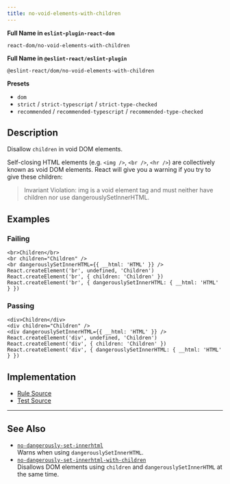 ```yaml
---
title: no-void-elements-with-children
---
```


**Full Name in `eslint-plugin-react-dom`**

```plain copy
react-dom/no-void-elements-with-children
```

**Full Name in `@eslint-react/eslint-plugin`**

```plain copy
@eslint-react/dom/no-void-elements-with-children
```

**Presets**

- `dom`
- `strict` / `strict-typescript` / `strict-type-checked`
- `recommended` / `recommended-typescript` / `recommended-type-checked`

## Description

Disallow `children` in void DOM elements.

Self-closing HTML elements (e.g. `<img />`, `<br />`, `<hr />`) are collectively known as void DOM elements. React will give you a warning if you try to give these children:

> Invariant Violation: img is a void element tag and must neither have children nor use dangerouslySetInnerHTML.

## Examples

### Failing

```tsx
<br>Children</br>
<br children="Children" />
<br dangerouslySetInnerHTML={{ __html: 'HTML' }} />
React.createElement('br', undefined, 'Children')
React.createElement('br', { children: 'Children' })
React.createElement('br', { dangerouslySetInnerHTML: { __html: 'HTML' } })
```

### Passing

```tsx
<div>Children</div>
<div children="Children" />
<div dangerouslySetInnerHTML={{ __html: 'HTML' }} />
React.createElement('div', undefined, 'Children')
React.createElement('div', { children: 'Children' })
React.createElement('div', { dangerouslySetInnerHTML: { __html: 'HTML' } })
```

## Implementation

- [Rule Source](https://github.com/Rel1cx/eslint-react/tree/main/packages/plugins/eslint-plugin-react-dom/src/rules/no-void-elements-with-children.ts)
- [Test Source](https://github.com/Rel1cx/eslint-react/tree/main/packages/plugins/eslint-plugin-react-dom/src/rules/no-void-elements-with-children.spec.ts)

---

## See Also

- [`no-dangerously-set-innerhtml`](./dom-no-dangerously-set-innerhtml)\
  Warns when using `dangerouslySetInnerHTML`.
- [`no-dangerously-set-innerhtml-with-children`](./dom-no-dangerously-set-innerhtml-with-children)\
  Disallows DOM elements using `children` and `dangerouslySetInnerHTML` at the same time.
